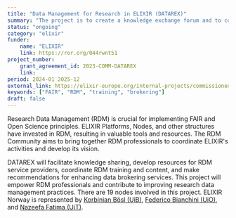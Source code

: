 ```yaml
---
title: "Data Management for Research in ELIXIR (DATAREX)"
summary: "The project is to create a knowledge exchange forum and to coordinate the RDM ecosystem, in addition to focus on RDM training and data brokering."
status: "ongoing"
category: "elixir"
funder:
    name: "ELIXIR"
    link: https://ror.org/044rwnt51
project_number:
    grant_agreement_id: 2023-COMM-DATAREX
    link: 
period: 2024-01 2025-12
external_link: https://elixir-europe.org/internal-projects/commissioned-services/datarex
keywords: ["FAIR", "RDM", "training", "brokering"]
draft: false
---
```


Research Data Management (RDM) is crucial for implementing FAIR and Open Science principles. 
ELIXIR Platforms, Nodes, and other structures have invested in RDM, resulting in valuable tools and resources. 
The RDM Community aims to bring together RDM professionals to coordinate ELIXIR's activities and develop its vision.

DATAREX will facilitate knowledge sharing, develop resources for RDM service providers, coordinate RDM training and content, and make recommendations for enhancing data brokering services.
This project will empower RDM professionals and contribute to improving research data management practices.
There are 19 nodes involved in this project. ELIXIR Norway is represented by [Korbinian Bösl (UiB)](https://www4.uib.no/finn-ansatte/Korbinian.B%C3%B6sl), 
[Federico Bianchini (UiO)](https://www.mn.uio.no/bils/english/people/fredebi/), and [Nazeefa Fatima (UiT)](https://uit.no/ansatte/person?p_document_id=862295&p_dimension_id=88139).
